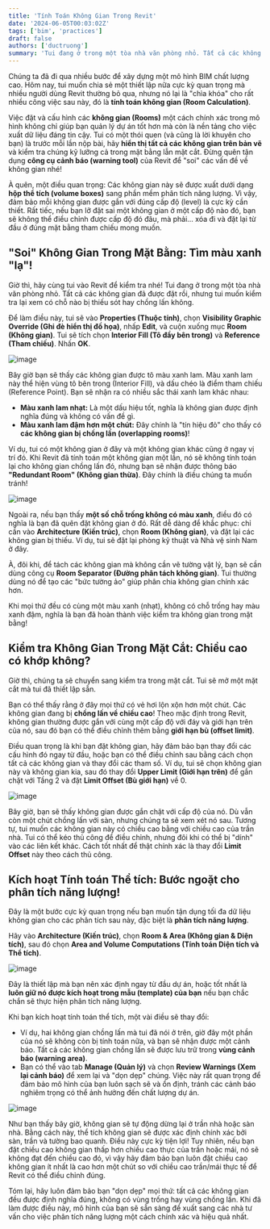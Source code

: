 ```yaml
---
title: 'Tính Toán Không Gian Trong Revit'
date: '2024-06-05T00:03:02Z'
tags: ['bim', 'practices']
draft: false
authors: ['ductruong']
summary: 'Tui đang ở trong một tòa nhà văn phòng nhỏ. Tất cả các không gian đã được đặt rồi, nhưng tui muốn kiểm tra lại xem có chỗ nào bị thiếu sót hay chồng lấn không.'
---
```


Chúng ta đã đi qua nhiều bước để xây dựng một mô hình BIM chất lượng cao.
Hôm nay, tui muốn chia sẻ một thiết lập nữa cực kỳ quan trọng mà nhiều người dùng Revit thường bỏ qua, nhưng nó lại là "chìa khóa" cho rất nhiều công việc sau này, đó là **tính toán không gian (Room Calculation)**.

Việc đặt và cấu hình các **không gian (Rooms)** một cách chính xác trong mô hình không chỉ giúp bạn quản lý dự án tốt hơn mà còn là nền tảng cho việc xuất dữ liệu đáng tin cậy. Tui có một thói quen (và cũng là lời khuyên cho bạn) là trước mỗi lần nộp bài, hãy **hiển thị tất cả các không gian trên bản vẽ** và kiểm tra chúng kỹ lưỡng cả trong mặt bằng lẫn mặt cắt. Đừng quên tận dụng **công cụ cảnh báo (warning tool)** của Revit để "soi" các vấn đề về không gian nhé!

À quên, một điều quan trọng: Các không gian này sẽ được xuất dưới dạng **hộp thể tích (volume boxes)** sang phần mềm phân tích năng lượng. Vì vậy, đảm bảo mỗi không gian được gắn với đúng cấp độ (level) là cực kỳ cần thiết. Rất tiếc, nếu bạn lỡ đặt sai một không gian ở một cấp độ nào đó, bạn sẽ không thể điều chỉnh được cấp độ đó đâu, mà phải... xóa đi và đặt lại từ đầu ở đúng mặt bằng tham chiếu mong muốn.

<TOCInline toc={props.toc} exclude="" />

## "Soi" Không Gian Trong Mặt Bằng: Tìm màu xanh "lạ"!

Giờ thì, hãy cùng tui vào Revit để kiểm tra nhé! Tui đang ở trong một tòa nhà văn phòng nhỏ. Tất cả các không gian đã được đặt rồi, nhưng tui muốn kiểm tra lại xem có chỗ nào bị thiếu sót hay chồng lấn không.

Để làm điều này, tui sẽ vào **Properties (Thuộc tính)**, chọn **Visibility Graphic Override (Ghi đè hiển thị đồ họa)**, nhấp **Edit**, và cuộn xuống mục **Room (Không gian)**. Tui sẽ tích chọn **Interior Fill (Tô đầy bên trong)** và **Reference (Tham chiếu)**. Nhấn **OK**.

![image](https://)

Bây giờ bạn sẽ thấy các không gian được tô màu xanh lam. Màu xanh lam này thể hiện vùng tô bên trong (Interior Fill), và dấu chéo là điểm tham chiếu (Reference Point). Bạn sẽ nhận ra có nhiều sắc thái xanh lam khác nhau:

- **Màu xanh lam nhạt:** Là một dấu hiệu tốt, nghĩa là không gian được định nghĩa đúng và không có vấn đề gì.
- **Màu xanh lam đậm hơn một chút:** Đây chính là "tín hiệu đỏ" cho thấy có **các không gian bị chồng lấn (overlapping rooms)**!

Ví dụ, tui có một không gian ở đây và một không gian khác cũng ở ngay vị trí đó. Khi Revit đã tính toán một không gian một lần, nó sẽ không tính toán lại cho không gian chồng lấn đó, nhưng bạn sẽ nhận được thông báo **"Redundant Room" (Không gian thừa)**. Đây chính là điều chúng ta muốn tránh!

![image](https://)

Ngoài ra, nếu bạn thấy **một số chỗ trống không có màu xanh**, điều đó có nghĩa là bạn đã quên đặt không gian ở đó. Rất dễ dàng để khắc phục: chỉ cần vào **Architecture (Kiến trúc)**, chọn **Room (Không gian)**, và đặt lại các không gian bị thiếu. Ví dụ, tui sẽ đặt lại phòng kỹ thuật và Nhà vệ sinh Nam ở đây.

À, đôi khi, để tách các không gian mà không cần vẽ tường vật lý, bạn sẽ cần dùng công cụ **Room Separator (Đường phân tách không gian)**. Tui thường dùng nó để tạo các "bức tường ảo" giúp phân chia không gian chính xác hơn.

Khi mọi thứ đều có cùng một màu xanh (nhạt), không có chỗ trống hay màu xanh đậm, nghĩa là bạn đã hoàn thành việc kiểm tra không gian trong mặt bằng!

## Kiểm tra Không Gian Trong Mặt Cắt: Chiều cao có khớp không?

Giờ thì, chúng ta sẽ chuyển sang kiểm tra trong mặt cắt. Tui sẽ mở một mặt cắt mà tui đã thiết lập sẵn.

Bạn có thể thấy rằng ở đây mọi thứ có vẻ hơi lộn xộn hơn một chút. Các không gian đang bị **chồng lấn về chiều cao**! Theo mặc định trong Revit, không gian thường được gắn với cùng một cấp độ với đáy và giới hạn trên của nó, sau đó bạn có thể điều chỉnh thêm bằng **giới hạn bù (offset limit)**.

Điều quan trọng là khi bạn đặt không gian, hãy đảm bảo bạn thay đổi các cấu hình đó ngay từ đầu, hoặc bạn có thể điều chỉnh sau bằng cách chọn tất cả các không gian và thay đổi các tham số. Ví dụ, tui sẽ chọn không gian này và không gian kia, sau đó thay đổi **Upper Limit (Giới hạn trên)** để gắn chặt với Tầng 2 và đặt **Limit Offset (Bù giới hạn)** về 0.

![image](https://)

Bây giờ, bạn sẽ thấy không gian được gắn chặt với cấp độ của nó. Dù vẫn còn một chút chồng lấn với sàn, nhưng chúng ta sẽ xem xét nó sau. Tương tự, tui muốn các không gian này có chiều cao bằng với chiều cao của trần nhà. Tui có thể kéo thủ công để điều chỉnh, nhưng đôi khi có thể bị "dính" vào các liên kết khác. Cách tốt nhất để thật chính xác là thay đổi **Limit Offset** này theo cách thủ công.

## Kích hoạt Tính toán Thể tích: Bước ngoặt cho phân tích năng lượng!

Đây là một bước cực kỳ quan trọng nếu bạn muốn tận dụng tối đa dữ liệu không gian cho các phân tích sau này, đặc biệt là **phân tích năng lượng**.

Hãy vào **Architecture (Kiến trúc)**, chọn **Room & Area (Không gian & Diện tích)**, sau đó chọn **Area and Volume Computations (Tính toán Diện tích và Thể tích)**.

![image](https://)

Đây là thiết lập mà bạn nên xác định ngay từ đầu dự án, hoặc tốt nhất là **luôn giữ nó được kích hoạt trong mẫu (template) của bạn** nếu bạn chắc chắn sẽ thực hiện phân tích năng lượng.

Khi bạn kích hoạt tính toán thể tích, một vài điều sẽ thay đổi:

- Ví dụ, hai không gian chồng lấn mà tui đã nói ở trên, giờ đây một phần của nó sẽ không còn bị tính toán nữa, và bạn sẽ nhận được một cảnh báo. Tất cả các không gian chồng lấn sẽ được lưu trữ trong **vùng cảnh báo (warning area)**.
- Bạn có thể vào tab **Manage (Quản lý)** và chọn **Review Warnings (Xem lại cảnh báo)** để xem lại và "dọn dẹp" chúng. Việc này rất quan trọng để đảm bảo mô hình của bạn luôn sạch sẽ và ổn định, tránh các cảnh báo nghiêm trọng có thể ảnh hưởng đến chất lượng dự án.

![image](https://)

Như bạn thấy bây giờ, không gian sẽ tự động dừng lại ở trần nhà hoặc sàn nhà. Bằng cách này, thể tích không gian sẽ được xác định chính xác bởi sàn, trần và tường bao quanh. Điều này cực kỳ tiện lợi! Tuy nhiên, nếu bạn đặt chiều cao không gian thấp hơn chiều cao thực của trần hoặc mái, nó sẽ không đạt đến chiều cao đó, vì vậy hãy đảm bảo bạn luôn đặt chiều cao không gian ít nhất là cao hơn một chút so với chiều cao trần/mái thực tế để Revit có thể điều chỉnh đúng.

Tóm lại, hãy luôn đảm bảo bạn "dọn dẹp" mọi thứ: tất cả các không gian đều được định nghĩa đúng, không có vùng trống hay vùng chồng lấn. Khi đã làm được điều này, mô hình của bạn sẽ sẵn sàng để xuất sang các nhà tư vấn cho việc phân tích năng lượng một cách chính xác và hiệu quả nhất.
